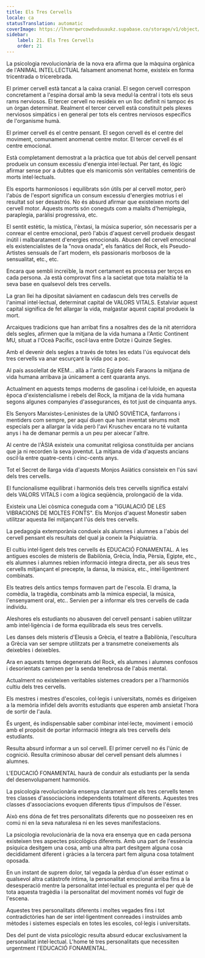 ```yaml
---
title: Els Tres Cervells
locale: ca
statusTranslation: automatic
coverImage: https://lhvmrqwrcowdvduuaukz.supabase.co/storage/v1/object/public/strapi-uploads/small_cover-educacion-fundamental.webp-2d51a7828a2b1309555be27f7e2a61a0.webp
sidebar:
    label: 21. Els Tres Cervells
    order: 21
---
```

La psicologia revolucionària de la nova era afirma que la màquina orgànica de l'ANIMAL INTEL·LECTUAL falsament anomenat home, existeix en forma tricentrada o tricerebrada.

El primer cervell està tancat a la caixa cranial. El segon cervell correspon concretament a l'espina dorsal amb la seva medul·la central i tots els seus rams nerviosos. El tercer cervell no resideix en un lloc definit ni tampoc és un òrgan determinat. Realment el tercer cervell està constituït pels plexes nerviosos simpàtics i en general per tots els centres nerviosos específics de l'organisme humà.

El primer cervell és el centre pensant. El segon cervell és el centre del moviment, comunament anomenat centre motor. El tercer cervell és el centre emocional.

Està completament demostrat a la pràctica que tot abús del cervell pensant produeix un consum excessiu d'energia intel·lectual. Per tant, és lògic afirmar sense por a dubtes que els manicomis són veritables cementiris de morts intel·lectuals.

Els esports harmoniosos i equilibrats són útils per al cervell motor, però l'abús de l'esport significa un consum excessiu d'energies motrius i el resultat sol ser desastrós. No és absurd afirmar que existeixen morts del cervell motor. Aquests morts són coneguts com a malalts d'hemiplegia, paraplegia, paràlisi progressiva, etc.

El sentit estètic, la mística, l'èxtasi, la música superior, són necessaris per a conrear el centre emocional, però l'abús d'aquest cervell produeix desgast inútil i malbaratament d'energies emocionals. Abusen del cervell emocional els existencialistes de la "nova onada", els fanàtics del Rock, els Pseudo-Artistes sensuals de l'art modern, els passionaris morbosos de la sensualitat, etc., etc.

Encara que sembli increïble, la mort certament es processa per terços en cada persona. Ja està comprovat fins a la sacietat que tota malaltia té la seva base en qualsevol dels tres cervells.

La gran llei ha dipositat sàviament en cadascun dels tres cervells de l'animal intel·lectual, determinat capital de VALORS VITALS. Estalviar aquest capital significa de fet allargar la vida, malgastar aquest capital produeix la mort.

Arcaiques tradicions que han arribat fins a nosaltres des de la nit aterridora dels segles, afirmen que la mitjana de la vida humana a l'Antic Continent MU, situat a l'Oceà Pacífic, oscil·lava entre Dotze i Quinze Segles.

Amb el devenir dels segles a través de totes les edats l'ús equivocat dels tres cervells va anar escurçant la vida poc a poc.

Al país assolellat de KEM... allà a l'antic Egipte dels Faraons la mitjana de vida humana arribava ja únicament a cent quaranta anys.

Actualment en aquests temps moderns de gasolina i cel·luloide, en aquesta època d'existencialisme i rebels del Rock, la mitjana de la vida humana segons algunes companyies d'assegurances, és tot just de cinquanta anys.

Els Senyors Marxistes-Leninistes de la UNIÓ SOVIÈTICA, fanfarrons i mentiders com sempre, per aquí diuen que han inventat sèrums molt especials per a allargar la vida però l'avi Kruschev encara no té vuitanta anys i ha de demanar permís a un peu per aixecar l'altre.

Al centre de l'ÀSIA existeix una comunitat religiosa constituïda per ancians que ja ni recorden la seva joventut. La mitjana de vida d'aquests ancians oscil·la entre quatre-cents i cinc-cents anys.

Tot el Secret de llarga vida d'aquests Monjos Asiàtics consisteix en l'ús savi dels tres cervells.

El funcionalisme equilibrat i harmoniós dels tres cervells significa estalvi dels VALORS VITALS i com a lògica seqüència, prolongació de la vida.

Existeix una Llei còsmica coneguda com a "IGUALACIÓ DE LES VIBRACIONS DE MOLTES FONTS". Els Monjos d'aquest Monestir saben utilitzar aquesta llei mitjançant l'ús dels tres cervells.

La pedagogia extemporània condueix als alumnes i alumnes a l'abús del cervell pensant els resultats del qual ja coneix la Psiquiatria.

El cultiu intel·ligent dels tres cervells és EDUCACIÓ FONAMENTAL. A les antigues escoles de misteris de Babilònia, Grècia, Índia, Pèrsia, Egipte, etc., els alumnes i alumnes rebien informació íntegra directa, per als seus tres cervells mitjançant el precepte, la dansa, la música, etc., intel·ligentment combinats.

Els teatres dels antics temps formaven part de l'escola. El drama, la comèdia, la tragèdia, combinats amb la mímica especial, la música, l'ensenyament oral, etc.. Servien per a informar els tres cervells de cada individu.

Aleshores els estudiants no abusaven del cervell pensant i sabien utilitzar amb intel·ligència i de forma equilibrada els seus tres cervells.

Les danses dels misteris d'Eleusis a Grècia, el teatre a Babilònia, l'escultura a Grècia van ser sempre utilitzats per a transmetre coneixements als deixebles i deixebles.

Ara en aquests temps degenerats del Rock, els alumnes i alumnes confosos i desorientats caminen per la senda tenebrosa de l'abús mental.

Actualment no existeixen veritables sistemes creadors per a l'harmoniós cultiu dels tres cervells.

Els mestres i mestres d'escoles, col·legis i universitats, només es dirigeixen a la memòria infidel dels avorrits estudiants que esperen amb ansietat l'hora de sortir de l'aula.

És urgent, és indispensable saber combinar intel·lecte, moviment i emoció amb el propòsit de portar informació íntegra als tres cervells dels estudiants.

Resulta absurd informar a un sol cervell. El primer cervell no és l'únic de cognició. Resulta criminoso abusar del cervell pensant dels alumnes i alumnes.

L'EDUCACIÓ FONAMENTAL haurà de conduir als estudiants per la senda del desenvolupament harmoniós.

La psicologia revolucionària ensenya clarament que els tres cervells tenen tres classes d'associacions independents totalment diferents. Aquestes tres classes d'associacions evoquen diferents tipus d'impulsos de l'ésser.

Això ens dóna de fet tres personalitats diferents que no posseeixen res en comú ni en la seva naturalesa ni en les seves manifestacions.

La psicologia revolucionària de la nova era ensenya que en cada persona existeixen tres aspectes psicològics diferents. Amb una part de l'essència psíquica desitgem una cosa, amb una altra part desitgem alguna cosa decididament diferent i gràcies a la tercera part fem alguna cosa totalment oposada.

En un instant de suprem dolor, tal vegada la pèrdua d'un ésser estimat o qualsevol altra catàstrofe íntima, la personalitat emocional arriba fins a la desesperació mentre la personalitat intel·lectual es pregunta el per què de tota aquesta tragèdia i la personalitat del moviment només vol fugir de l'escena.

Aquestes tres personalitats diferents i moltes vegades fins i tot contradictòries han de ser intel·ligentment conreades i instruïdes amb mètodes i sistemes especials en totes les escoles, col·legis i universitats.

Des del punt de vista psicològic resulta absurd educar exclusivament la personalitat intel·lectual. L'home té tres personalitats que necessiten urgentment l'EDUCACIÓ FONAMENTAL.

